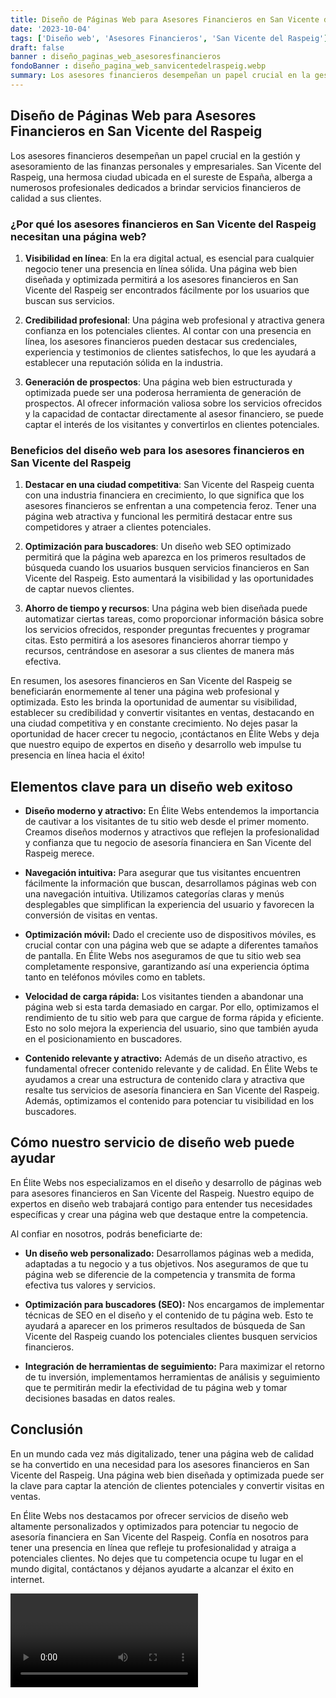 ```yaml
---
title: Diseño de Páginas Web para Asesores Financieros en San Vicente del Raspeig
date: '2023-10-04'
tags: ['Diseño web', 'Asesores Financieros', 'San Vicente del Raspeig']
draft: false
banner : diseño_paginas_web_asesoresfinancieros
fondoBanner : diseño_pagina_web_sanvicentedelraspeig.webp
summary: Los asesores financieros desempeñan un papel crucial en la gestión y asesoramiento de las finanzas personales y empresariales. San Vicente del Raspeig, una hermosa ciudad ubicada en el sureste de España, alberga a numerosos profesionales dedicados a brindar servicios financieros de calidad a sus clientes.
---
```


## Diseño de Páginas Web para Asesores Financieros en San Vicente del Raspeig

Los asesores financieros desempeñan un papel crucial en la gestión y asesoramiento de las finanzas personales y empresariales. San Vicente del Raspeig, una hermosa ciudad ubicada en el sureste de España, alberga a numerosos profesionales dedicados a brindar servicios financieros de calidad a sus clientes.

### ¿Por qué los asesores financieros en San Vicente del Raspeig necesitan una página web?

1. **Visibilidad en línea**: En la era digital actual, es esencial para cualquier negocio tener una presencia en línea sólida. Una página web bien diseñada y optimizada permitirá a los asesores financieros en San Vicente del Raspeig ser encontrados fácilmente por los usuarios que buscan sus servicios.

2. **Credibilidad profesional**: Una página web profesional y atractiva genera confianza en los potenciales clientes. Al contar con una presencia en línea, los asesores financieros pueden destacar sus credenciales, experiencia y testimonios de clientes satisfechos, lo que les ayudará a establecer una reputación sólida en la industria.

3. **Generación de prospectos**: Una página web bien estructurada y optimizada puede ser una poderosa herramienta de generación de prospectos. Al ofrecer información valiosa sobre los servicios ofrecidos y la capacidad de contactar directamente al asesor financiero, se puede captar el interés de los visitantes y convertirlos en clientes potenciales.

### Beneficios del diseño web para los asesores financieros en San Vicente del Raspeig

1. **Destacar en una ciudad competitiva**: San Vicente del Raspeig cuenta con una industria financiera en crecimiento, lo que significa que los asesores financieros se enfrentan a una competencia feroz. Tener una página web atractiva y funcional les permitirá destacar entre sus competidores y atraer a clientes potenciales.

2. **Optimización para buscadores**: Un diseño web SEO optimizado permitirá que la página web aparezca en los primeros resultados de búsqueda cuando los usuarios busquen servicios financieros en San Vicente del Raspeig. Esto aumentará la visibilidad y las oportunidades de captar nuevos clientes.

3. **Ahorro de tiempo y recursos**: Una página web bien diseñada puede automatizar ciertas tareas, como proporcionar información básica sobre los servicios ofrecidos, responder preguntas frecuentes y programar citas. Esto permitirá a los asesores financieros ahorrar tiempo y recursos, centrándose en asesorar a sus clientes de manera más efectiva.

En resumen, los asesores financieros en San Vicente del Raspeig se beneficiarán enormemente al tener una página web profesional y optimizada. Esto les brinda la oportunidad de aumentar su visibilidad, establecer su credibilidad y convertir visitantes en ventas, destacando en una ciudad competitiva y en constante crecimiento. No dejes pasar la oportunidad de hacer crecer tu negocio, ¡contáctanos en Élite Webs y deja que nuestro equipo de expertos en diseño y desarrollo web impulse tu presencia en línea hacia el éxito!

<GifSeo />

<Cta />

## Elementos clave para un diseño web exitoso

- **Diseño moderno y atractivo:** En Élite Webs entendemos la importancia de cautivar a los visitantes de tu sitio web desde el primer momento. Creamos diseños modernos y atractivos que reflejen la profesionalidad y confianza que tu negocio de asesoría financiera en San Vicente del Raspeig merece.

- **Navegación intuitiva:** Para asegurar que tus visitantes encuentren fácilmente la información que buscan, desarrollamos páginas web con una navegación intuitiva. Utilizamos categorías claras y menús desplegables que simplifican la experiencia del usuario y favorecen la conversión de visitas en ventas.

- **Optimización móvil:** Dado el creciente uso de dispositivos móviles, es crucial contar con una página web que se adapte a diferentes tamaños de pantalla. En Élite Webs nos aseguramos de que tu sitio web sea completamente responsive, garantizando así una experiencia óptima tanto en teléfonos móviles como en tablets.

- **Velocidad de carga rápida:** Los visitantes tienden a abandonar una página web si esta tarda demasiado en cargar. Por ello, optimizamos el rendimiento de tu sitio web para que cargue de forma rápida y eficiente. Esto no solo mejora la experiencia del usuario, sino que también ayuda en el posicionamiento en buscadores.

- **Contenido relevante y atractivo:** Además de un diseño atractivo, es fundamental ofrecer contenido relevante y de calidad. En Élite Webs te ayudamos a crear una estructura de contenido clara y atractiva que resalte tus servicios de asesoría financiera en San Vicente del Raspeig. Además, optimizamos el contenido para potenciar tu visibilidad en los buscadores.

## Cómo nuestro servicio de diseño web puede ayudar

En Élite Webs nos especializamos en el diseño y desarrollo de páginas web para asesores financieros en San Vicente del Raspeig. Nuestro equipo de expertos en diseño web trabajará contigo para entender tus necesidades específicas y crear una página web que destaque entre la competencia.

Al confiar en nosotros, podrás beneficiarte de:

- **Un diseño web personalizado:** Desarrollamos páginas web a medida, adaptadas a tu negocio y a tus objetivos. Nos aseguramos de que tu página web se diferencie de la competencia y transmita de forma efectiva tus valores y servicios.

- **Optimización para buscadores (SEO):** Nos encargamos de implementar técnicas de SEO en el diseño y el contenido de tu página web. Esto te ayudará a aparecer en los primeros resultados de búsqueda de San Vicente del Raspeig cuando los potenciales clientes busquen servicios financieros.

- **Integración de herramientas de seguimiento:** Para maximizar el retorno de tu inversión, implementamos herramientas de análisis y seguimiento que te permitirán medir la efectividad de tu página web y tomar decisiones basadas en datos reales.

## Conclusión

En un mundo cada vez más digitalizado, tener una página web de calidad se ha convertido en una necesidad para los asesores financieros en San Vicente del Raspeig. Una página web bien diseñada y optimizada puede ser la clave para captar la atención de clientes potenciales y convertir visitas en ventas.

En Élite Webs nos destacamos por ofrecer servicios de diseño web altamente personalizados y optimizados para potenciar tu negocio de asesoría financiera en San Vicente del Raspeig. Confía en nosotros para tener una presencia en línea que refleje tu profesionalidad y atraiga a potenciales clientes. No dejes que tu competencia ocupe tu lugar en el mundo digital, contáctanos y déjanos ayudarte a alcanzar el éxito en internet.

<Video />

<CtaBot job='Asesores Financieros' city='San Vicente del Raspeig'/>

<Gmaps query='San Vicente del Raspeig+españa+maps' />